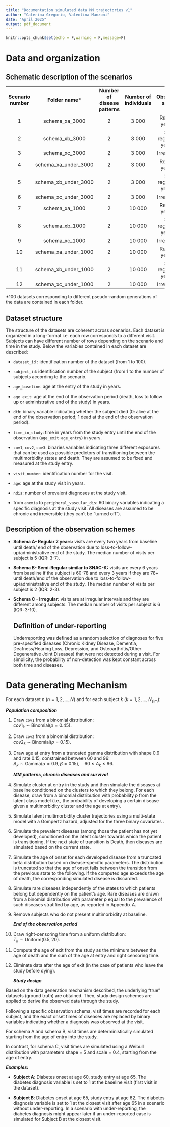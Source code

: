 ```yaml
---
title: "Documentation simulated data MM trajectories v1"
author: "Caterina Gregorio, Valentina Manzoni"
date: "April 2025"
output: pdf_document
---
```


```r
knitr::opts_chunk$set(echo = F,warning = F,message=F)
```

# Data and organization

## Schematic description of the scenarios

|                     |                      |                                |                           |                             |                     |              |
|:-------:|:------------------------------------:|:-----------------------------------------------------------:|:---------------------------------------:|:------------------------------------------:|:---------------------------------------:|:----------------------------:|
| **Scenario number** |  **Folder name**\*   | **Number of disease patterns** | **Number of individuals** |   **Observation scheme**    | **Under reporting** | **Released** |
|          1          |    schema_xa_3000    |               2                |           3 000           |    Regular, 2 years (A)     |         No          | $\checkmark$ |
|          2          |    schema_xb_3000    |               2                |           3 000           | Semi-regular, 3/5 years (B) |         No          | $\checkmark$ |
|          3          |    schema_xc_3000    |               2                |           3 000           |        Irregular (C)        |         No          | $\checkmark$ |
|          4          | schema_xa_under_3000 |               2                |           3 000           |    Regular, 2 years (A)     |         Yes         | $\checkmark$ |
|          5          | schema_xb_under_3000 |               2                |           3 000           | Semi-regular, 3/5 years (B) |         Yes         | $\checkmark$ |
|          6          | schema_xc_under_3000 |               2                |           3 000           |        Irregular (C)        |         Yes         | $\checkmark$ |
|          7          |    schema_xa_1000    |               2                |          10 000           |    Regular, 2 years (A)     |         No          | $\checkmark$ |
|          8          |    schema_xb_1000    |               2                |          10 000           | Semi-regular, 3/5 years (B) |         No          | $\checkmark$ |
|          9          |    schema_xc_1000    |               2                |          10 000           |        Irregular (C)        |         No          | $\checkmark$ |
|         10          | schema_xa_under_1000 |               2                |          10 000           |    Regular, 2 years (A)     |         Yes         |              |
|         11          | schema_xb_under_1000 |               2                |          10 000           | Semi-regular, 3/5 years (B) |         Yes         |              |
|         12          | schema_xc_under_1000 |               2                |          10 000           |        Irregular (C)        |         Yes         |              |

\*100 datasets corresponding to different pseudo-random generations of the data are contained in each folder.

## Dataset structure

The structure of the datasets are coherent across scenarios. Each dataset is organized in a long-format i.e. each row corresponds to a different visit. Subjects can have different number of rows depending on the scenario and time in the study. Below the variables contained in each dataset are described:

-   `dataset_id` : identification number of the dataset (from 1 to 100).

-   `subject_id`: identification number of the subject (from 1 to the number of subjects according to the scenario.

-   `age_baseline`: age at the entry of the study in years.

-   `age_exit`: age at the end of the observation period (death, loss to follow up or administrative end of the study) in years.

-   `dth`: binary variable indicating whether the subject died (0: alive at the end of the observation period; 1 dead at the end of the observation period).

-   `time_in_study`: time in years from the study entry until the end of the observation (`age_exit`-`age_entry`) in years.

-   `cov1`, `cov2`, `cov3`: binaries variables indicating three different exposures that can be used as possible predictors of transitioning between the multimorbidity states and death. They are assumed to be fixed and measured at the study entry.

-   `visit_number`: identification number for the visit.

-   `age`: age at the study visit in years.

-   `ndis`: number of prevalent diagnoses at the study visit.

-   from `anemia` to `peripheral_vascular_dis`: 60 binary variables indicating a specific diagnosis at the study visit. All diseases are assumed to be chronic and irreversible (they can't be "turned off").

## Description of the observation schemes

-   **Schema A- Regular 2 years:** visits are every two years from baseline until death/ end of the observation due to loss-to-follow-up/administrative end of the study. The median number of visits per subject is 5 (IQR: 3-7).

-   **Schema B- Semi-Regular similar to SNAC-K:** visits are every 6 years from baseline if the subject is 60-78 and every 3 years if they are 78+ until death/end of the observation due to loss-to-follow-up/administrative end of the study. The median number of visits per subject is 2 (IQR: 2-3).

-   **Schema C - Irregular:** visits are at irregular intervals and they are different among subjects. The median number of visits per subject is 6 (IQR: 3-10).

    ## Definition of under-reporting

    Underreporting was defined as a random selection of diagnoses for five pre-specified diseases (Chronic Kidney Disease, Dementia, Deafness/Hearing Loss, Depression, and Osteoarthritis/Other Degenerative Joint Diseases) that were not detected during a visit. For simplicity, the probability of non-detection was kept constant across both time and diseases.

# Data generating Mechanism

For each dataset $n$ ($n = 1,2, \dots, N$) and for each subject $k$ ($k =1,2,\dots, N_{\text{sim}}$):

***Population composition***

1.  Draw `cov1` from a binomial distribution:\
    $cov1_k \sim \text{Binomial}(p=0.45)$.

2.  Draw `cov2` from a binomial distribution:\
    $cov2_k \sim \text{Binomial}(p=0.15)$.

3.  Draw age at entry from a truncated gamma distribution with shape 0.9 and rate 0.15, constrained between 60 and 96:\
    $A_k \sim \text{Gamma}(\alpha = 0.9, \beta = 0.15), \quad 60 \leq A_k \leq 96$.

    ***MM patterns, chronic diseases and survival***

4.  Simulate cluster at entry in the study and then simulate the diseases at baseline conditioned on the clusters to which they belong. For each disease, draw from a binomial distribution with probability $p$ from the latent class model (i.e., the probability of developing a certain disease given a multimorbidity cluster and the age at entry).

5.  Simulate latent multimorbidity cluster trajectories using a multi-state model with a Gompertz hazard, adjusted for the three binary covariates .

6.  Simulate the prevalent diseases (among those the patient has not yet developed), conditioned on the latent cluster towards which the patient is transitioning. If the next state of transition is Death, then diseases are simulated based on the current state.

7.  Simulate the age of onset for each developed disease from a truncated beta distribution based on disease-specific parameters. The distribution is truncated so that the age of onset falls between the transition from the previous state to the following. If the computed age exceeds the age of death, the corresponding simulated disease is discarded.

8.  Simulate rare diseases independently of the states to which patients belong but dependently on the patient's age. Rare diseases are drawn from a binomial distribution with parameter $p$ equal to the prevalence of such diseases stratified by age, as reported in Appendix A.

9.  Remove subjects who do not present multimorbidity at baseline.

    ***End of the observation period***

10. Draw right-censoring time from a uniform distribution:\
    $T_k \sim \text{Uniform}(0.5, 20)$.

11. Compute the age of exit from the study as the minimum between the age of death and the sum of the age at entry and right censoring time.

12. Eliminate data after the age of exit (in the case of patients who leave the study before dying).

    ***Study design***

Based on the data generation mechanism described, the underlying "true" datasets (ground truth) are obtained. Then, study design schemes are applied to derive the observed data through the study.

Following a specific observation schema, visit times are recorded for each subject, and the exact onset times of diseases are replaced by binary variables indicating whether a diagnosis was observed at the visit.

For schema A and schema B, visit times are deterministically simulated starting from the age of entry into the study.

In contrast, for schema C, visit times are simulated using a Weibull distribution with parameters shape = 5 and scale = 0.4, starting from the age of entry.

***Examples:***

-   **Subject A**: Diabetes onset at age 60, study entry at age 65. The diabetes diagnosis variable is set to 1 at the baseline visit (first visit in the dataset).

-   **Subject B**: Diabetes onset at age 65, study entry at age 62. The diabetes diagnosis variable is set to 1 at the closest visit after age 65 in a scenario without under-reporting. In a scenario with under-reporting, the diabetes diagnosis might appear later if an under-reported case is simulated for Subject B at the closest visit.
